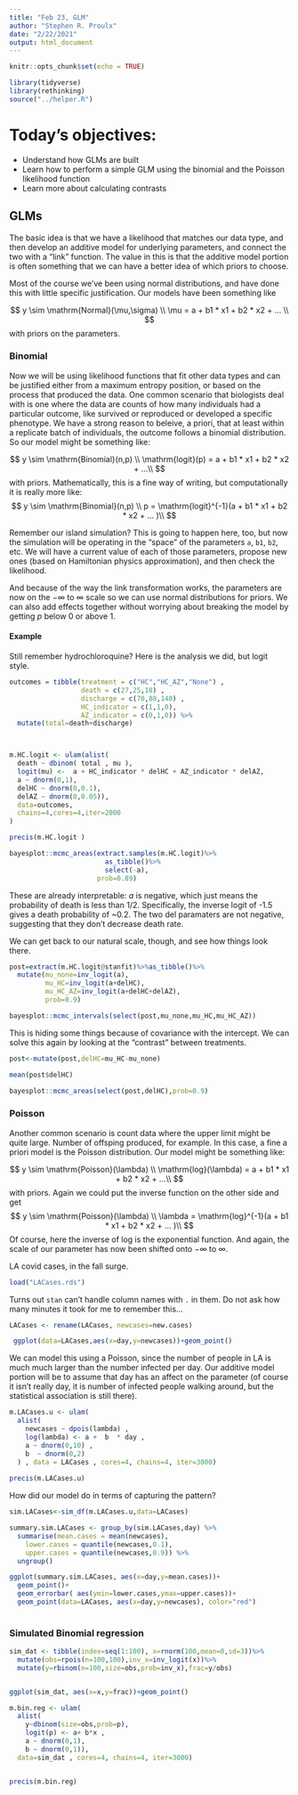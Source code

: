 ```yaml
---
title: "Feb 23, GLM"
author: "Stephen R. Proulx"
date: "2/22/2021"
output: html_document
---
```


```r
knitr::opts_chunk$set(echo = TRUE)

library(tidyverse)
library(rethinking)
source("../helper.R")
```

# Today's objectives:  
* Understand how GLMs are built
* Learn how to perform a simple GLM using the binomial and the Poisson likelihood function 
* Learn more about calculating contrasts



## GLMs
The basic idea is that we have a likelihood that matches our data type, and then develop an additive model for underlying parameters, and connect the two with a "link" function. The value in this is that the additive model portion is often something that we can have a better idea of which priors to choose. 

Most of the course we've been using normal distributions, and have done this with little specific justification. Our models have been something like

$$
y \sim \mathrm{Normal}(\mu,\sigma) \\
\mu = a + b1 * x1 + b2 * x2 + ... \\
$$
with priors on the parameters.


### Binomial
Now we will be using likelihood functions that fit other data types and can be justified either from a maximum entropy position, or based on the process that produced the data. One common scenario that biologists deal with is one where the data are counts of how many individuals had a particular outcome, like survived or reproduced or developed a specific phenotype. We have a strong reason to beleive, a priori, that at least within a replicate batch of individuals, the outcome follows a binomial distribution. So our model might be something like:

$$
y \sim \mathrm{Binomial}(n,p) \\
\mathrm{logit}(p) = a + b1 * x1 + b2 * x2 + ...\\
$$
with priors. Mathematically, this is a fine way of writing, but computationally it is really more like:
$$
y \sim \mathrm{Binomial}(n,p) \\
p = \mathrm{logit}^{-1}(a + b1 * x1 + b2 * x2 + ... )\\
$$

Remember our island simulation? This is going to happen here, too, but now the simulation will be operating in the "space" of the parameters `a`, `b1`, `b2`, etc. We will have a current value of each of those parameters, propose new ones (based on Hamiltonian physics approximation), and then check the likelihood.

And because of the way the link transformation works, the parameters are now on the $-\infty$ to $\infty$ scale so we can use normal distributions for priors. We can also add effects together without worrying about breaking the model by getting $p$ below 0 or above 1. 


#### Example
Still remember hydrochloroquine? Here is the analysis we did, but logit style. 
```r

outcomes = tibble(treatment = c("HC","HC_AZ","None") , 
                  death = c(27,25,18) , 
                  discharge = c(70,88,140) , 
                  HC_indicator = c(1,1,0),
                  AZ_indicator = c(0,1,0)) %>%
  mutate(total=death+discharge)



m.HC.logit <- ulam(alist(
  death ~ dbinom( total , mu ),
  logit(mu) <-  a + HC_indicator * delHC + AZ_indicator * delAZ,
  a ~ dnorm(0,1),
  delHC ~ dnorm(0,0.1),
  delAZ ~ dnorm(0,0.05)),
  data=outcomes,
  chains=4,cores=4,iter=2000
)

precis(m.HC.logit )

```

```r
bayesplot::mcmc_areas(extract.samples(m.HC.logit)%>%
                        as_tibble()%>%
                        select(-a),
                      prob=0.89)

```


These are already interpretable: $a$ is negative, which just means the probability of death is less than 1/2. Specifically, the inverse logit of -1.5 gives a death probability of ~0.2. The two del paramaters are not negative, suggesting that they don't decrease death rate.  

We can get back to our natural scale, though, and see how things look there.
```r
post=extract(m.HC.logit@stanfit)%>%as_tibble()%>%
  mutate(mu_none=inv_logit(a),
         mu_HC=inv_logit(a+delHC),
         mu_HC_AZ=inv_logit(a+delHC+delAZ),
         prob=0.9)

bayesplot::mcmc_intervals(select(post,mu_none,mu_HC,mu_HC_AZ))


```

This is hiding some things because of covariance with the intercept. We can solve this again by looking at the "contrast" between treatments.

```r
post<-mutate(post,delHC=mu_HC-mu_none)

mean(post$delHC)

bayesplot::mcmc_areas(select(post,delHC),prob=0.9)

```




### Poisson

Another common scenario is count data where the upper limit might be quite large. Number of offsping produced, for example. In this case, a fine a priori model is the Poisson distribution. Our model might be something like:

$$
y \sim \mathrm{Poisson}(\lambda) \\
\mathrm{log}(\lambda) = a + b1 * x1 + b2 * x2 + ...\\
$$
with priors. Again we could put the inverse function on the other side and get
$$
y \sim \mathrm{Poisson}(\lambda) \\
\lambda = \mathrm{log}^{-1}(a + b1 * x1 + b2 * x2 + ... )\\
$$
Of course, here the inverse of log is the exponential function. And again, the scale of our parameter has now been shifted onto $-\infty$ to $\infty$.


LA covid cases, in the fall surge.
```r
load("LACases.rds")

```

Turns out `stan` can't handle column names with `.` in them. Do not ask how many minutes it took for me to remember this...
```r
LACases <- rename(LACases, newcases=new.cases)  
```


```r
 ggplot(data=LACases,aes(x=day,y=newcases))+geom_point()

```

We can model this using a Poisson, since the number of people in LA is much much larger than the number infected per day. Our additive model portion will be to assume that day has an affect on the parameter (of course it isn't really day, it is number of infected people walking around, but the statistical association is still there).



```r
m.LACases.u <- ulam(
  alist(
    newcases ~ dpois(lambda) ,
    log(lambda) <- a +  b  * day ,
    a ~ dnorm(0,10) ,
    b  ~ dnorm(0,2)
  ) , data = LACases , cores=4, chains=4, iter=3000)
 
precis(m.LACases.u) 


```

How did our model do in terms of capturing the pattern? 
```r
sim.LACases<-sim_df(m.LACases.u,data=LACases)

summary.sim.LACases <- group_by(sim.LACases,day) %>%
  summarise(mean.cases = mean(newcases),
    lower.cases = quantile(newcases,0.1),
    upper.cases = quantile(newcases,0.9)) %>%
  ungroup()

ggplot(summary.sim.LACases, aes(x=day,y=mean.cases))+
  geom_point()+
  geom_errorbar( aes(ymin=lower.cases,ymax=upper.cases))+
  geom_point(data=LACases, aes(x=day,y=newcases), color="red")
  
```

### Simulated Binomial regression

```r
sim_dat <- tibble(index=seq(1:100), x=rnorm(100,mean=0,sd=3))%>% 
  mutate(obs=rpois(n=100,100),inv_x=inv_logit(x))%>%
  mutate(y=rbinom(n=100,size=obs,prob=inv_x),frac=y/obs) 


ggplot(sim_dat, aes(x=x,y=frac))+geom_point()
```

```r

m.bin.reg <- ulam(
  alist(
    y~dbinom(size=obs,prob=p),
    logit(p) <- a+ b*x ,
    a ~ dnorm(0,1),
    b ~ dnorm(0,1)),
  data=sim_dat , cores=4, chains=4, iter=3000)


precis(m.bin.reg)
```


